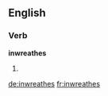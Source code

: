 ==English==

===Verb===
'''inwreathes'''

# {{third-person singular of|[[inwreathe]]}}

[[de:inwreathes]]
[[fr:inwreathes]]